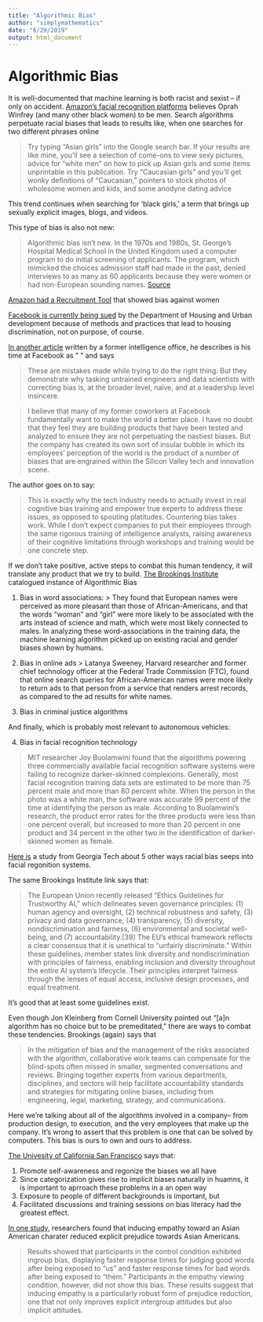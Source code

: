 ```yaml
---
title: "Algorithmic Bias"
author: "simplymathematics"
date: "6/29/2019"
output: html_document
---
```



# Algorithmic Bias

It is well-documented that machine learning is both racist and sexist -- if only on accident. [Amazon's facial recognition platforms](https://time.com/5520558/artificial-intelligence-racial-gender-bias/) believes Oprah Winfrey (and many other black women) to be men. Search algorithms perpetuate racial biases that leads to results like, when one searches for two different phrases online

> Try typing “Asian girls” into the Google search bar. If your results are like mine, you’ll see a selection of come-ons to view sexy pictures, advice for “white men” on how to pick up Asian girls and some items unprintable in this publication. Try “Caucasian girls” and you’ll get wonky definitions of “Caucasian,” pointers to stock photos of wholesome women and kids, and some anodyne dating advice

This trend continues when searching for 'black girls,' a term that brings up sexually explicit images, blogs, and videos. 

This type of bias is also not new: 

> Algorithmic bias isn’t new. In the 1970s and 1980s, St. George’s Hospital Medical School in the United Kingdom used a computer program to do initial screening of applicants. The program, which mimicked the choices admission staff had made in the past, denied interviews to as many as 60 applicants because they were women or had non-European sounding names. 
[Source](https://muse.jhu.edu/article/645268/pdf)

[Amazon had a Recruitment Tool](https://www.reuters.com/article/us-amazon-com-jobs-automation-insight/amazon-scraps-secret-ai-recruiting-tool-that-showed-bias-against-women-idUSKCN1MK08G) that showed bias against women

[Facebook is currently being sued](https://www.politico.com/story/2019/03/28/hud-charges-facebook-with-housing-discrimination-1241406) by the Department of Housing and Urban development because of methods and practices that lead to housing discrimination, not on purpose, of course.


[In another article](https://www.wired.com/story/the-real-reason-tech-struggles-with-algorithmic-bias/) written by a former intelligence office, he describes is his time at Facebook as " " and says

> These are mistakes made while trying to do the right thing. But they demonstrate why tasking untrained engineers and data scientists with correcting bias is, at the broader level, naïve, and at a leadership level insincere.

> I believe that many of my former coworkers at Facebook fundamentally want to make the world a better place. I have no doubt that they feel they are building products that have been tested and analyzed to ensure they are not perpetuating the nastiest biases. But the company has created its own sort of insular bubble in which its employees' perception of the world is the product of a number of biases that are engrained within the Silicon Valley tech and innovation scene.

The author goes on to say:

> This is exactly why the tech industry needs to actually invest in real cognitive bias training and empower true experts to address these issues, as opposed to spouting platitudes. Countering bias takes work. While I don’t expect companies to put their employees through the same rigorous training of intelligence analysts, raising awareness of their cognitive limitations through workshops and training would be one concrete step.

If we don't take positive, active steps to combat this human tendency, it will translate any product that we try to build. [The Brookings Institute](https://www.brookings.edu/research/algorithmic-bias-detection-and-mitigation-best-practices-and-policies-to-reduce-consumer-harms/) catalogued instance of Algorithmic Bias

1. Bias in word associations:
> They found that European names were perceived as more pleasant than those of African-Americans, and that the words “woman” and “girl” were more likely to be associated with the arts instead of science and math, which were most likely connected to males. In analyzing these word-associations in the training data, the machine learning algorithm picked up on existing racial and gender biases shown by humans. 

2. Bias in online ads
> Latanya Sweeney, Harvard researcher and former chief technology officer at the Federal Trade Commission (FTC), found that online search queries for African-American names were more likely to return ads to that person from a service that renders arrest records, as compared to the ad results for white names.

3. Bias in criminal justice algorithms


And finally, which is probably most relevant to autonomous vehicles:

4. Bias in facial recognition technology 

> MIT researcher Joy Buolamwini found that the algorithms powering three commercially available facial recognition software systems were failing to recognize darker-skinned complexions. Generally, most facial recognition training data sets are estimated to be more than 75 percent male and more than 80 percent white. When the person in the photo was a white man, the software was accurate 99 percent of the time at identifying the person as male. According to Buolamwini’s research, the product error rates for the three products were less than one percent overall, but increased to more than 20 percent in one product and 34 percent in the other two in the identification of darker-skinned women as female.


[Here is](https://arxiv.org/pdf/1902.11097.pdf) a study from Georgia Tech about 5 other ways racial bias seeps into facial regonition systems.

The same Brookings Institute link says that: 

> The European Union recently released “Ethics Guidelines for Trustworthy AI,” which delineates seven governance principles: (1) human agency and oversight, (2) technical robustness and safety, (3) privacy and data governance, (4) transparency, (5) diversity, nondiscrimination and fairness, (6) environmental and societal well-being, and (7) accountability.[39] The EU’s ethical framework reflects a clear consensus that it is unethical to “unfairly discriminate.” Within these guidelines, member states link diversity and nondiscrimination with principles of fairness, enabling inclusion and diversity throughout the entire AI system’s lifecycle. Their principles interpret fairness through the lenses of equal access, inclusive design processes, and equal treatment.

It's good that at least some guidelines exist.

Even though Jon Kleinberg from Cornell University pointed out “[a]n algorithm has no choice but to be premeditated,” there are ways to combat these tendencies. Brookings (again) says that

>  In the mitigation of bias and the management of the risks associated with the algorithm, collaborative work teams can compensate for the blind-spots often missed in smaller, segmented conversations and reviews. Bringing together experts from various departments, disciplines, and sectors will help facilitate accountability standards and strategies for mitigating online biases, including from engineering, legal, marketing, strategy, and communications.

Here we're talking about all of the algorithms involved in a company-- from production design, to execution, and the very employees that make up the company. 
It's wrong to assert that this problem is one that can be solved by computers. This bias is ours to own and ours to address.

[The Univesity of California San Francisco](https://diversity.ucsf.edu/resources/strategies-address-unconscious-bias) says that: 

1. Promote self-awareness and regonize the biases we all have
2. Since categorization gives rise to implicit biases naturally in huamns, it is important to aprroach these problems in a an open way
3. Exposure to people of different backgrounds is important, but
4. Facilitated discussions and training sessions on bias literacy had the greatest effect.

[In one study](https://psycnet.apa.org/record/2012-23868-001), researchers found that inducing empathy toward an Asian American charater reduced explicit prejudice towards Asian Americans.

> Results showed that participants in the control condition exhibited ingroup bias, displaying faster response times for judging good words after being exposed to “us” and faster response times for bad words after being exposed to “them.” Participants in the empathy viewing condition, however, did not show this bias. These results suggest that inducing empathy is a particularly robust form of prejudice reduction, one that not only improves explicit intergroup attitudes but also implicit attitudes.







